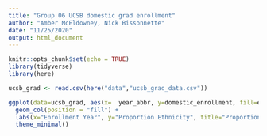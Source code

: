 ```yaml
---
title: "Group 06 UCSB domestic grad enrollment"
author: "Amber McEldowney, Nick Bissonnette"
date: "11/25/2020"
output: html_document
---
```


```r
knitr::opts_chunk$set(echo = TRUE)
library(tidyverse)
library(here)
```

```r
ucsb_grad <- read.csv(here("data","ucsb_grad_data.csv"))
```

```r
ggplot(data=ucsb_grad, aes(x=  year_abbr, y=domestic_enrollment, fill=ethnicity))+
  geom_col(position = "fill") +
  labs(x="Enrollment Year", y="Proportion Ethnicity", title="Proportion of Domestic Graduate Student Ethnicity for enrollment years 2008-2019 ")+
  theme_minimal()
```


